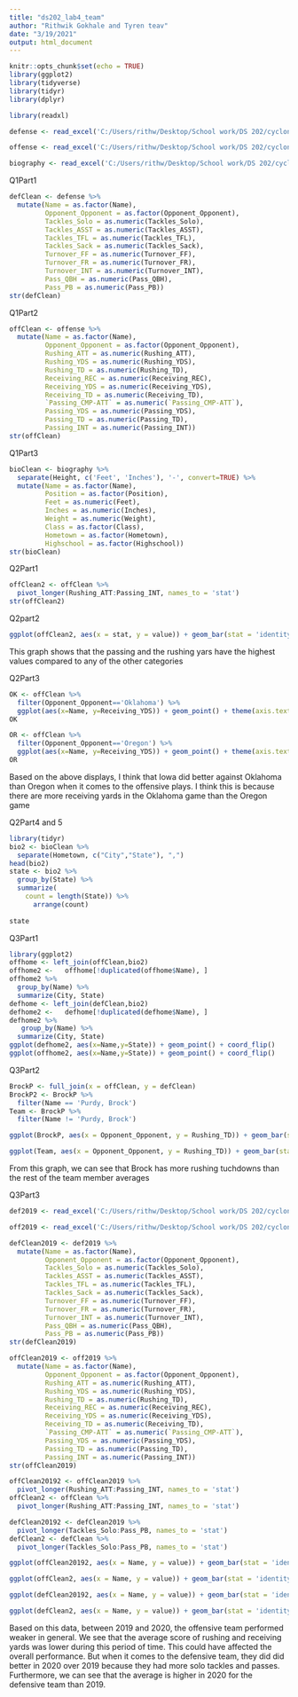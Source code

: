 ```yaml
---
title: "ds202_lab4_team"
author: "Rithwik Gokhale and Tyren teav"
date: "3/19/2021"
output: html_document
---
```

```r
knitr::opts_chunk$set(echo = TRUE)
library(ggplot2)
library(tidyverse)
library(tidyr)
library(dplyr)
```

```r
library(readxl)

defense <- read_excel('C:/Users/rithw/Desktop/School work/DS 202/cyclonesFootball2020.xlsx', sheet='Defensive')

offense <- read_excel('C:/Users/rithw/Desktop/School work/DS 202/cyclonesFootball2020.xlsx', sheet='Offensive')

biography <- read_excel('C:/Users/rithw/Desktop/School work/DS 202/cyclonesFootball2020.xlsx', sheet='Biography')
```

Q1Part1
```r
defClean <- defense %>%
  mutate(Name = as.factor(Name),
         Opponent_Opponent = as.factor(Opponent_Opponent),
         Tackles_Solo = as.numeric(Tackles_Solo),
         Tackles_ASST = as.numeric(Tackles_ASST),
         Tackles_TFL = as.numeric(Tackles_TFL),
         Tackles_Sack = as.numeric(Tackles_Sack),
         Turnover_FF = as.numeric(Turnover_FF),
         Turnover_FR = as.numeric(Turnover_FR),
         Turnover_INT = as.numeric(Turnover_INT),
         Pass_QBH = as.numeric(Pass_QBH),
         Pass_PB = as.numeric(Pass_PB))
str(defClean)
```
Q1Part2
```r
offClean <- offense %>%
  mutate(Name = as.factor(Name),
         Opponent_Opponent = as.factor(Opponent_Opponent),
         Rushing_ATT = as.numeric(Rushing_ATT),
         Rushing_YDS = as.numeric(Rushing_YDS),
         Rushing_TD = as.numeric(Rushing_TD),
         Receiving_REC = as.numeric(Receiving_REC),
         Receiving_YDS = as.numeric(Receiving_YDS),
         Receiving_TD = as.numeric(Receiving_TD),
         `Passing_CMP-ATT` = as.numeric(`Passing_CMP-ATT`),
         Passing_YDS = as.numeric(Passing_YDS),
         Passing_TD = as.numeric(Passing_TD),
         Passing_INT = as.numeric(Passing_INT))
str(offClean)
```
Q1Part3
```r
bioClean <- biography %>%
  separate(Height, c('Feet', 'Inches'), '-', convert=TRUE) %>%
  mutate(Name = as.factor(Name),
         Position = as.factor(Position),
         Feet = as.numeric(Feet),
         Inches = as.numeric(Inches),
         Weight = as.numeric(Weight),
         Class = as.factor(Class),
         Hometown = as.factor(Hometown),
         Highschool = as.factor(Highschool))
str(bioClean)
```


Q2Part1
```r
offClean2 <- offClean %>%
  pivot_longer(Rushing_ATT:Passing_INT, names_to = 'stat')
str(offClean2)
```
Q2part2
```r
ggplot(offClean2, aes(x = stat, y = value)) + geom_bar(stat = 'identity')
```
This graph shows that the passing and the rushing yars have the highest values compared to any of the other categories

Q2Part3
```r
OK <- offClean %>%
  filter(Opponent_Opponent=='Oklahoma') %>%
  ggplot(aes(x=Name, y=Receiving_YDS)) + geom_point() + theme(axis.text.x = element_text(angle=90))
OK

OR <- offClean %>%
  filter(Opponent_Opponent=='Oregon') %>%
  ggplot(aes(x=Name, y=Receiving_YDS)) + geom_point() + theme(axis.text.x = element_text(angle=90))
OR
```
Based on the above displays, I think that Iowa did better against Oklahoma than Oregon when it comes to the offensive plays. I think this is because there are more receiving yards in the Oklahoma game than the Oregon game

Q2Part4 and 5
```r
library(tidyr)
bio2 <- bioClean %>%
  separate(Hometown, c("City","State"), ",")
head(bio2)
state <- bio2 %>%
  group_by(State) %>%
  summarize(
    count = length(State)) %>%
      arrange(count)
  
state
```

Q3Part1
```r
library(ggplot2)
offhome <- left_join(offClean,bio2)
offhome2 <-   offhome[!duplicated(offhome$Name), ]
offhome2 %>%
  group_by(Name) %>%
  summarize(City, State) 
defhome <- left_join(defClean,bio2)
defhome2 <-   defhome[!duplicated(defhome$Name), ]
defhome2 %>%
   group_by(Name) %>%
  summarize(City, State) 
ggplot(defhome2, aes(x=Name,y=State)) + geom_point() + coord_flip()
ggplot(offhome2, aes(x=Name,y=State)) + geom_point() + coord_flip()
```
Q3Part2
```r
BrockP <- full_join(x = offClean, y = defClean)
BrockP2 <- BrockP %>%
  filter(Name == 'Purdy, Brock')
Team <- BrockP %>%
  filter(Name != 'Purdy, Brock')

ggplot(BrockP, aes(x = Opponent_Opponent, y = Rushing_TD)) + geom_bar(stat = 'identity')

ggplot(Team, aes(x = Opponent_Opponent, y = Rushing_TD)) + geom_bar(stat = 'identity')
```

From this graph, we can see that Brock has more rushing tuchdowns than the rest of the team member averages

Q3Part3
```r
def2019 <- read_excel('C:/Users/rithw/Desktop/School work/DS 202/cyclonesFootball2020.xlsx', sheet='Defensive')

off2019 <- read_excel('C:/Users/rithw/Desktop/School work/DS 202/cyclonesFootball2020.xlsx', sheet='Offensive')
```

```r
defClean2019 <- def2019 %>%
  mutate(Name = as.factor(Name),
         Opponent_Opponent = as.factor(Opponent_Opponent),
         Tackles_Solo = as.numeric(Tackles_Solo),
         Tackles_ASST = as.numeric(Tackles_ASST),
         Tackles_TFL = as.numeric(Tackles_TFL),
         Tackles_Sack = as.numeric(Tackles_Sack),
         Turnover_FF = as.numeric(Turnover_FF),
         Turnover_FR = as.numeric(Turnover_FR),
         Turnover_INT = as.numeric(Turnover_INT),
         Pass_QBH = as.numeric(Pass_QBH),
         Pass_PB = as.numeric(Pass_PB))
str(defClean2019)

offClean2019 <- off2019 %>%
  mutate(Name = as.factor(Name),
         Opponent_Opponent = as.factor(Opponent_Opponent),
         Rushing_ATT = as.numeric(Rushing_ATT),
         Rushing_YDS = as.numeric(Rushing_YDS),
         Rushing_TD = as.numeric(Rushing_TD),
         Receiving_REC = as.numeric(Receiving_REC),
         Receiving_YDS = as.numeric(Receiving_YDS),
         Receiving_TD = as.numeric(Receiving_TD),
         `Passing_CMP-ATT` = as.numeric(`Passing_CMP-ATT`),
         Passing_YDS = as.numeric(Passing_YDS),
         Passing_TD = as.numeric(Passing_TD),
         Passing_INT = as.numeric(Passing_INT))
str(offClean2019)

offClean20192 <- offClean2019 %>%
  pivot_longer(Rushing_ATT:Passing_INT, names_to = 'stat')
offClean2 <- offClean %>%
  pivot_longer(Rushing_ATT:Passing_INT, names_to = 'stat')

defClean20192 <- defClean2019 %>%
  pivot_longer(Tackles_Solo:Pass_PB, names_to = 'stat')
defClean2 <- defClean %>%
  pivot_longer(Tackles_Solo:Pass_PB, names_to = 'stat')

ggplot(offClean20192, aes(x = Name, y = value)) + geom_bar(stat = 'identity') + theme(axis.text.x = element_text(angle = 90))

ggplot(offClean2, aes(x = Name, y = value)) + geom_bar(stat = 'identity') + theme(axis.text.x = element_text(angle = 90))

ggplot(defClean20192, aes(x = Name, y = value)) + geom_bar(stat = 'identity') + theme(axis.text.x = element_text(angle = 90))

ggplot(defClean2, aes(x = Name, y = value)) + geom_bar(stat = 'identity') + theme(axis.text.x = element_text(angle = 90))
```

Based on this data, between 2019 and 2020, the offensive team performed weaker in general. We see that the average score of rushing and receiving yards was lower during this period of time. This could have affected the overall performance. But when it comes to the defensive team, they did did better in 2020 over 2019 because they had more solo tackles and passes. Furthermore, we can see that the average is higher in 2020 for the defensive team than 2019. 